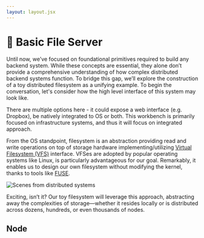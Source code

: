 ```yaml
---
layout: layout.jsx
---
```


# 🚧 Basic File Server

Until now, we’ve focused on foundational primitives required to build any backend system. While these concepts are essential, they alone don’t provide a comprehensive understanding of how complex distributed backend systems function. 
To bridge this gap, we’ll explore the construction of a toy distributed filesystem as a unifying example. 
To begin the conversation, let's consider how the high level interface of this system may look like.

There are multiple options here - it could expose a web interface (e.g. Dropbox), be natively integrated to OS or both. This workbench is primarily focused on infrastructure systems, and thus it will focus on integrated approach.


From the OS standpoint, filesystem is an abstraction providing read and write operations on top of storage hardware implementing/utilizing [Virtual Filesystem (VFS)](https://en.wikipedia.org/wiki/Virtual_file_system) interface. VFSes are adopted by popular operating systems like Linux, is particularly advantageous for our goal. Remarkably, it enables us to design our own filesystem without modifying the kernel, thanks to tools like [FUSE](https://en.wikipedia.org/wiki/Filesystem_in_Userspace).

![Scenes from distributed systems](/static/img/fuse.png)

Exciting, isn’t it? Our toy filesystem will leverage this approach, abstracting away the complexities of storage—whether it resides locally or is distributed across dozens, hundreds, or even thousands of nodes.


## Node
